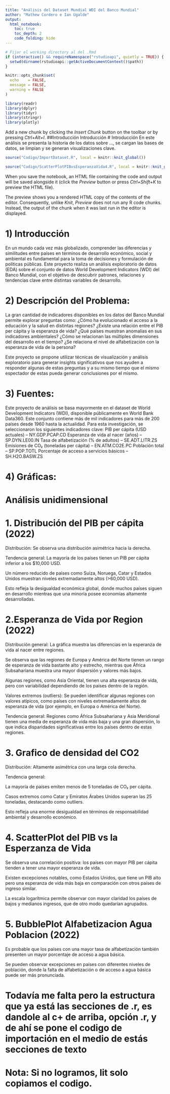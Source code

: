 ```yaml
---
title: "Análisis del Dataset Mundial WDI del Banco Mundial"
author: "Mathew Cordero e Ian Ugalde"
output: 
  html_notebook:
    toc: true
    toc_depth: 2
    code_folding: hide
---
```


```r
# Fijar el working directory al del .Rmd
if (interactive() && requireNamespace("rstudioapi", quietly = TRUE)) {
  setwd(dirname(rstudioapi::getActiveDocumentContext()$path))
}

knitr::opts_chunk$set(
  echo    = FALSE,
  message = FALSE,
  warning = FALSE
)

library(readr)
library(dplyr)
library(tidyr)
library(stringr)
library(plotly)
```


Add a new chunk by clicking the *Insert Chunk* button on the toolbar or by pressing *Ctrl+Alt+I*. ##Introducción Introducción \# Introducción En este análisis se presenta la historia de los datos sobre ..., se cargan las bases de datos, se limpian y se generan visualizaciones clave.



```r
source("Codigo/ImportDataset.R", local = knitr::knit_global())
```

```r
source("Codigo/ScatterPlotPIBvsEsperanzaVida4.R", local = knitr::knit_global())
```

When you save the notebook, an HTML file containing the code and output will be saved alongside it (click the *Preview* button or press *Ctrl+Shift+K* to preview the HTML file).

The preview shows you a rendered HTML copy of the contents of the editor. Consequently, unlike *Knit*, *Preview* does not run any R code chunks. Instead, the output of the chunk when it was last run in the editor is displayed.

# 1) Introducción
 En un mundo cada vez más globalizado, comprender las diferencias y similitudes entre países en términos de desarrollo económico, social y ambiental es fundamental para la toma de decisiones y formulación de políticas públicas. Este proyecto realiza un análisis exploratorio de datos (EDA) sobre el conjunto de datos World Development Indicators (WDI) del Banco Mundial, con el objetivo de descubrir patrones, relaciones y tendencias clave entre distintas variables de desarrollo.
 
# 2) Descripción del Problema:
La gran cantidad de indicadores disponibles en los datos del Banco Mundial permite explorar preguntas como:
¿Cómo ha evolucionado el acceso a la educación y la salud en distintas regiones?
¿Existe una relación entre el PIB per cápita y la esperanza de vida?
¿Qué países muestran anomalías en sus indicadores ambientales?
¿Cómo se relacionan las múltiples dimensiones del desarrollo en el tiempo?
¿Se relaciona el nivel de alfabetización con la esperanza de vida de la persona?


Este proyecto se propone utilizar técnicas de visualización y análisis exploratorio para generar insights significativos que nos ayuden a responder algunas de estas preguntas y a su mismo tiempo que el mismo espectador de estas pueda generar conclusiones por el mismo.

# 3) Fuentes:
Este proyecto de análisis se basa mayormente en el dataset de World Development Indicators (WDI), disponible públicamente en World Bank Data360. Este conjunto contiene más de mil indicadores para más de 200 países desde 1960 hasta la actualidad. Para esta investigación, se seleccionaron los siguientes indicadores clave:
PIB per cápita (USD actuales) – NY.GDP.PCAP.CD
Esperanza de vida al nacer (años) – SP.DYN.LE00.IN
Tasa de alfabetización (% de adultos) – SE.ADT.LITR.ZS
Emisiones de CO₂ (toneladas per cápita) – EN.ATM.CO2E.PC
Población total – SP.POP.TOTL
Porcentaje de acceso a servicios básicos – SH.H2O.BASW.ZS

# 4) Gráficas:

# Análisis unidimensional

# 1. Distribución del PIB per cápita (2022)
Distribución: Se observa una distribución asimétrica hacia la derecha.


Tendencia general:
La mayoría de los países tienen un PIB per cápita inferior a los $10,000 USD.

Un número reducido de países como Suiza, Noruega, Catar y Estados Unidos muestran niveles extremadamente altos (>60,000 USD).

Esto refleja la desigualdad económica global, donde muchos países siguen en desarrollo mientras que una minoría posee economías altamente desarrolladas.


# 2.Esperanza de Vida por Region (2022)

Distribución general: La gráfica muestra las diferencias en la esperanza de vida al nacer entre regiones.


Se observa que las regiones de Europa y América del Norte tienen un rango de esperanza de vida bastante alto y estrecho, mientras que África Subsahariana muestra una mayor dispersión y valores más bajos.


Algunas regiones, como Asia Oriental, tienen una alta esperanza de vida, pero con variabilidad dependiendo de los países dentro de la región.

Valores extremos (outliers): Se pueden identificar algunas regiones con valores atípicos, como países con niveles extremadamente altos de esperanza de vida (por ejemplo, en Europa o América del Norte).

Tendencia general: Regiones como África Subsahariana y Asia Meridional tienen una media de esperanza de vida más baja y una gran dispersión, lo que indica disparidades significativas entre los países dentro de estas regiones.

# 3. Grafico de densidad del CO2

Distribución: Altamente asimétrica con una larga cola derecha.


Tendencia general:

La mayoría de países emiten menos de 5 toneladas de CO₂ per cápita.

Casos extremos como Catar y Emiratos Árabes Unidos superan las 25 toneladas, destacando como outliers.


Esto refleja una enorme desigualdad en términos de responsabilidad ambiental y desarrollo económico.


# 4. ScatterPlot del PIB vs la Esperzanza de Vida

Se observa una correlación positiva: los países con mayor PIB per cápita tienden a tener una mayor esperanza de vida.


Existen excepciones notables, como Estados Unidos, que tiene un PIB alto pero una esperanza de vida más baja en comparación con otros países de ingreso similar.

La escala logarítmica permite observar con mayor claridad los países de bajos y medianos ingresos, que de otro modo quedarían agrupados.

# 5. BubblePlot Alfabetizacion Agua Poblacion (2022)

Es probable que los países con una mayor tasa de alfabetización también presenten un mayor porcentaje de acceso a agua básica.


Se pueden observar excepciones en países con diferentes niveles de población, donde la falta de alfabetización o de acceso a agua básica puede ser más pronunciada.


# Todavía me falta pero la estructura que ya está las secciones de .r, es dandole al c+ de arriba, opción .r, y de ahí se pone el codigo de importación en el medio de estás secciones de texto


# Nota: Si no logramos, lit solo copiamos el codigo.